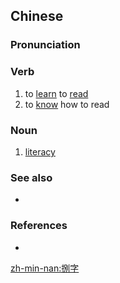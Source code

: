 ==Chinese==
{{zh-forms|alt=識字,別字,仈字}}

===Pronunciation===
{{zh-pron
|md=báik-cê
|mn=zz,twk:bat-jī/xm,twt:bat-lī/twvk:pat-jī/xm,qz,twvt:pat-lī
|cat=v,n
}}

===Verb===
{{zh-verb}} {{tlb|zh|Min}}

# to [[learn]] to [[read]]
# to [[know]] how to read
#: {{zh-x|阿媽\阿嬤 毋\不{m̄} '''識{bat-}字{lī}'''，但是 伊 捌\識{bat} 真 濟\多{chōe} 的 代誌。|Grandma '''is''' il'''literate''', but she knows many things.|MN|ref={{w2|zh|黃乙玲}}, {{lang|zh|無字的情批}}}}

===Noun===
{{zh-noun}} {{tlb|zh|Min}}

# [[literacy]]

===See also===
* {{qualifier|Mandarin|Cantonese|Hakka}} {{zh-l|識字}}

===References===
*{{thcwd|6036}}

[[zh-min-nan:捌字]]